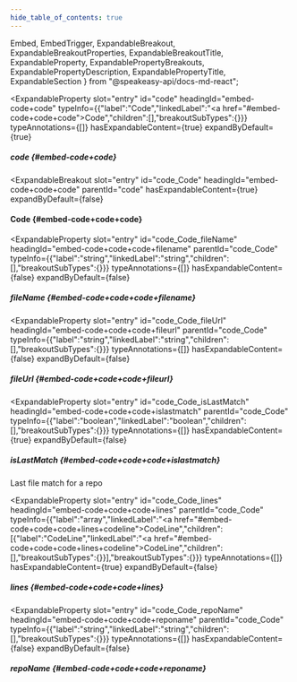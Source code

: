 ```yaml
---
hide_table_of_contents: true
---
```

  Embed,
  EmbedTrigger,
  ExpandableBreakout,
  ExpandableBreakoutProperties,
  ExpandableBreakoutTitle,
  ExpandableProperty,
  ExpandablePropertyBreakouts,
  ExpandablePropertyDescription,
  ExpandablePropertyTitle,
  ExpandableSection
} from "@speakeasy-api/docs-md-react";

<ExpandableSection>

<ExpandableProperty
  slot="entry"
  id="code"
  headingId="embed-code+code"
  typeInfo={{"label":"Code","linkedLabel":"<a href=\"#embed-code+code+code\">Code</a>","children":[],"breakoutSubTypes":{}}}
  typeAnnotations={[]}
  hasExpandableContent={true}
  expandByDefault={true}
>

<ExpandablePropertyTitle slot="title">

##### code \{#embed-code+code\}

</ExpandablePropertyTitle>

<ExpandablePropertyBreakouts slot="breakouts">

<ExpandableBreakout
  slot="entry"
  id="code_Code"
  headingId="embed-code+code+code"
  parentId="code"
  hasExpandableContent={true}
  expandByDefault={false}
>

<ExpandableBreakoutTitle slot="title">

#### Code \{#embed-code+code+code\}

</ExpandableBreakoutTitle>

<ExpandableBreakoutProperties slot="properties">

<ExpandableProperty
  slot="entry"
  id="code_Code_fileName"
  headingId="embed-code+code+code+filename"
  parentId="code_Code"
  typeInfo={{"label":"string","linkedLabel":"string","children":[],"breakoutSubTypes":{}}}
  typeAnnotations={[]}
  hasExpandableContent={false}
  expandByDefault={false}
>

<ExpandablePropertyTitle slot="title">

##### fileName \{#embed-code+code+code+filename\}

</ExpandablePropertyTitle>

</ExpandableProperty>

<ExpandableProperty
  slot="entry"
  id="code_Code_fileUrl"
  headingId="embed-code+code+code+fileurl"
  parentId="code_Code"
  typeInfo={{"label":"string","linkedLabel":"string","children":[],"breakoutSubTypes":{}}}
  typeAnnotations={[]}
  hasExpandableContent={false}
  expandByDefault={false}
>

<ExpandablePropertyTitle slot="title">

##### fileUrl \{#embed-code+code+code+fileurl\}

</ExpandablePropertyTitle>

</ExpandableProperty>

<ExpandableProperty
  slot="entry"
  id="code_Code_isLastMatch"
  headingId="embed-code+code+code+islastmatch"
  parentId="code_Code"
  typeInfo={{"label":"boolean","linkedLabel":"boolean","children":[],"breakoutSubTypes":{}}}
  typeAnnotations={[]}
  hasExpandableContent={true}
  expandByDefault={false}
>

<ExpandablePropertyTitle slot="title">

##### isLastMatch \{#embed-code+code+code+islastmatch\}

</ExpandablePropertyTitle>

<ExpandablePropertyDescription slot="description">

Last file match for a repo

</ExpandablePropertyDescription>

</ExpandableProperty>

<ExpandableProperty
  slot="entry"
  id="code_Code_lines"
  headingId="embed-code+code+code+lines"
  parentId="code_Code"
  typeInfo={{"label":"array","linkedLabel":"<a href=\"#embed-code+code+code+lines+codeline\">CodeLine</a>","children":[{"label":"CodeLine","linkedLabel":"<a href=\"#embed-code+code+code+lines+codeline\">CodeLine</a>","children":[],"breakoutSubTypes":{}}],"breakoutSubTypes":{}}}
  typeAnnotations={[]}
  hasExpandableContent={true}
  expandByDefault={false}
>

<ExpandablePropertyTitle slot="title">

##### lines \{#embed-code+code+code+lines\}

</ExpandablePropertyTitle>

<Embed slot="embed">

<EmbedTrigger slot="trigger" embedTitle="lines" triggerText="View lines details">

<Embedlines />

</EmbedTrigger>

</Embed>

</ExpandableProperty>

<ExpandableProperty
  slot="entry"
  id="code_Code_repoName"
  headingId="embed-code+code+code+reponame"
  parentId="code_Code"
  typeInfo={{"label":"string","linkedLabel":"string","children":[],"breakoutSubTypes":{}}}
  typeAnnotations={[]}
  hasExpandableContent={false}
  expandByDefault={false}
>

<ExpandablePropertyTitle slot="title">

##### repoName \{#embed-code+code+code+reponame\}

</ExpandablePropertyTitle>

</ExpandableProperty>

</ExpandableBreakoutProperties>

</ExpandableBreakout>

</ExpandablePropertyBreakouts>

</ExpandableProperty>

</ExpandableSection>